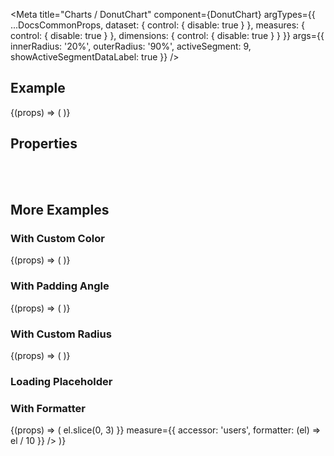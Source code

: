 
<Meta
  title="Charts /  DonutChart"
  component={DonutChart}
  argTypes={{
    ...DocsCommonProps,
    dataset: {
      control: { disable: true }
    },
    measures: {
      control: { disable: true }
    },
    dimensions: {
      control: { disable: true }
    }
  }}
  args={{
    innerRadius: '20%',
    outerRadius: '90%',
    activeSegment: 9,
    showActiveSegmentDataLabel: true
  }}
/>

<DocsHeader />

## Example

<Canvas>
  <Story name="Default">
    {(props) => (
      <DonutChart
        loading={props.loading}
        noLegend={props.noLegend}
        noAnimation={props.noAnimation}
        onDataPointClick={props.onDataPointClick}
        onLegendClick={props.onLegendClick}
        style={{ width: '50%' }}
        dataset={simpleDataSet}
        chartConfig={{
          activeSegment: props.activeSegment,
          showActiveSegmentDataLabel: props.showActiveSegmentDataLabel
        }}
        dimension={{
          accessor: 'name'
        }}
        measure={{
          accessor: 'users'
        }}
      />
    )}
  </Story>
</Canvas>

## Properties

<ArgsTable story="Default" />

<br />
<br />

## More Examples

### With Custom Color

<Canvas>
  <Story name="With Custom Color">
    {(props) => (
      <DonutChart
        loading={props.loading}
        noLegend={props.noLegend}
        noAnimation={props.noAnimation}
        onDataPointClick={props.onDataPointClick}
        onLegendClick={props.onLegendClick}
        style={{ width: '50%' }}
        dataset={simpleDataSet}
        dimension={{
          accessor: 'name'
        }}
        measure={{
          accessor: 'users',
          colors: ['#f00', 'green', 'var(--sapNegativeColor)']
        }}
      />
    )}
  </Story>
</Canvas>

### With Padding Angle

<Canvas>
  <Story name="With Padding Angle">
    {(props) => (
      <DonutChart
        loading={props.loading}
        noLegend={props.noLegend}
        noAnimation={props.noAnimation}
        onDataPointClick={props.onDataPointClick}
        onLegendClick={props.onLegendClick}
        style={{ width: '50%' }}
        dataset={simpleDataSet}
        dimension={{
          accessor: 'name'
        }}
        measure={{
          accessor: 'users'
        }}
        chartConfig={{ paddingAngle: 5 }}
      />
    )}
  </Story>
</Canvas>

### With Custom Radius

<Canvas>
  <Story name="With Custom Radius">
    {(props) => (
      <DonutChart
        loading={props.loading}
        noLegend={props.noLegend}
        noAnimation={props.noAnimation}
        onDataPointClick={props.onDataPointClick}
        onLegendClick={props.onLegendClick}
        style={{ width: '50%' }}
        dataset={simpleDataSet}
        chartConfig={{
          innerRadius: props.innerRadius,
          outerRadius: props.outerRadius
        }}
        dimension={{
          accessor: 'name'
        }}
        measure={{
          accessor: 'users'
        }}
      />
    )}
  </Story>
</Canvas>

### Loading Placeholder

<Canvas>
  <Story name="Loading Placeholder">
    <DonutChart />
  </Story>
</Canvas>

### With Formatter

<Canvas>
  <Story name="With Formatter">
    {(props) => (
      <DonutChart
        loading={props.loading}
        noLegend={props.noLegend}
        noAnimation={props.noAnimation}
        onDataPointClick={props.onDataPointClick}
        onLegendClick={props.onLegendClick}
        style={{ width: '50%' }}
        dataset={simpleDataSet}
        dimension={{
          accessor: 'name',
          formatter: (el) => el.slice(0, 3)
        }}
        measure={{
          accessor: 'users',
          formatter: (el) => el / 10
        }}
      />
    )}
  </Story>
</Canvas>
